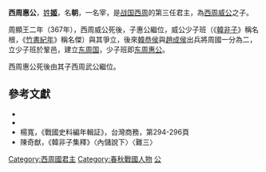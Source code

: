 '''西周惠公'''，[[姓|姓]]'''[[姬姓|姬]]'''，名'''朝'''，一名宰，是[[戰國_(中國)|战国]][[西周_(戰國)|西周]]的第三任君主，為[[西周威公|西周威公]]之子。

周顯王二年（367年），西周威公死後，子惠公繼位，威公少子班（《[[韓非子|韓非子]]》稱名根，《[[竹書紀年|竹書紀年]]》稱名傑）與其爭立，後來[[韓恭侯|韓恭侯]]與[[趙成侯|趙成侯]]出兵將周國一分為二，立少子班於鞏邑，建立[[东周国|东周国]]，少子班即[[东周惠公|东周惠公]]。

西周惠公死後由其子西周武公繼位。

{{start box}}
{{s-before|[[西周威公|西周威公]]}}
{{s-title|[[戰國_(中國)|战国]][[西周_(戰國)|西周]]君主|前366年—？}}
{{s-after|[[西周武公|西周武公]]}}
{{end box}}

==參考文獻==
*{{Wikisource history|史記|004|周本紀}}
*{{Wikisource history|史記|043|趙世家}}
*楊寬，《戰國史料編年輯証》，台灣商務，第294-296頁
*陳奇猷，《韓非子集釋》〈內儲說下〉〈難三〉

[[Category:西周國君主|Category:西周國君主]]
[[Category:春秋戰國人物|Category:春秋戰國人物]]
[[Category:諡惠|公]]